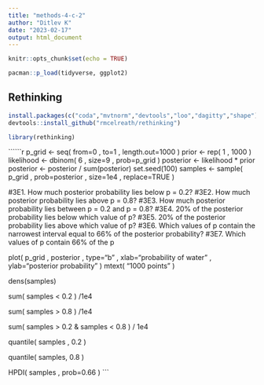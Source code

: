 ```yaml
---
title: "methods-4-c-2"
author: "Ditlev K"
date: "2023-02-17"
output: html_document
---
```


```r
knitr::opts_chunk$set(echo = TRUE)

pacman::p_load(tidyverse, ggplot2)

```

## Rethinking

```r
install.packages(c("coda","mvtnorm","devtools","loo","dagitty","shape"))
devtools::install_github("rmcelreath/rethinking")

library(rethinking)
```


``````r
p_grid <- seq( from=0 , to=1 , length.out=1000 )
prior <- rep( 1 , 1000 )
likelihood <- dbinom( 6 , size=9 , prob=p_grid )
posterior <- likelihood * prior
posterior <- posterior / sum(posterior)
set.seed(100)
samples <- sample( p_grid , prob=posterior , size=1e4 , replace=TRUE )

#3E1. How much posterior probability lies below p = 0.2?
#3E2. How much posterior probability lies above p = 0.8?
#3E3. How much posterior probability lies between p = 0.2 and p = 0.8?
#3E4. 20% of the posterior probability lies below which value of p?
#3E5. 20% of the posterior probability lies above which value of p?
#3E6. Which values of p contain the narrowest interval equal to 66% of the posterior probability?
#3E7. Which values of p contain 66% of the p 

plot( p_grid , posterior , type="b" ,
xlab="probability of water" , ylab="posterior probability" )
mtext( "1000 points" )

dens(samples)

sum( samples < 0.2 ) /1e4

sum( samples > 0.8 ) /1e4

sum( samples > 0.2 & samples < 0.8 ) / 1e4

quantile( samples , 0.2 )

quantile( samples, 0.8 )

HPDI( samples , prob=0.66 )
```




